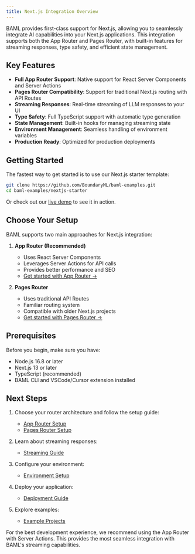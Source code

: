 ```yaml
---
title: Next.js Integration Overview
---
```


BAML provides first-class support for Next.js, allowing you to seamlessly integrate AI capabilities into your Next.js applications. This integration supports both the App Router and Pages Router, with built-in features for streaming responses, type safety, and efficient state management.

## Key Features

- **Full App Router Support**: Native support for React Server Components and Server Actions
- **Pages Router Compatibility**: Support for traditional Next.js routing with API Routes
- **Streaming Responses**: Real-time streaming of LLM responses to your UI
- **Type Safety**: Full TypeScript support with automatic type generation
- **State Management**: Built-in hooks for managing streaming state
- **Environment Management**: Seamless handling of environment variables
- **Production Ready**: Optimized for production deployments

## Getting Started

The fastest way to get started is to use our Next.js starter template:

```bash
git clone https://github.com/BoundaryML/baml-examples.git
cd baml-examples/nextjs-starter
```

Or check out our [live demo](https://baml-examples.vercel.app/) to see it in action.

## Choose Your Setup

BAML supports two main approaches for Next.js integration:

1. **App Router (Recommended)**
   - Uses React Server Components
   - Leverages Server Actions for API calls
   - Provides better performance and SEO
   - [Get started with App Router →](./nextjs-app-router)

2. **Pages Router**
   - Uses traditional API Routes
   - Familiar routing system
   - Compatible with older Next.js projects
   - [Get started with Pages Router →](./nextjs-pages-router)

## Prerequisites

Before you begin, make sure you have:

- Node.js 16.8 or later
- Next.js 13 or later
- TypeScript (recommended)
- BAML CLI and VSCode/Cursor extension installed

## Next Steps

1. Choose your router architecture and follow the setup guide:
   - [App Router Setup](./nextjs-app-router)
   - [Pages Router Setup](./nextjs-pages-router)

2. Learn about streaming responses:
   - [Streaming Guide](./nextjs-streaming)

3. Configure your environment:
   - [Environment Setup](./nextjs-environment)

4. Deploy your application:
   - [Deployment Guide](./nextjs-deployment)

5. Explore examples:
   - [Example Projects](./nextjs-examples)

<Note>
For the best development experience, we recommend using the App Router with Server Actions. This provides the most seamless integration with BAML's streaming capabilities.
</Note>